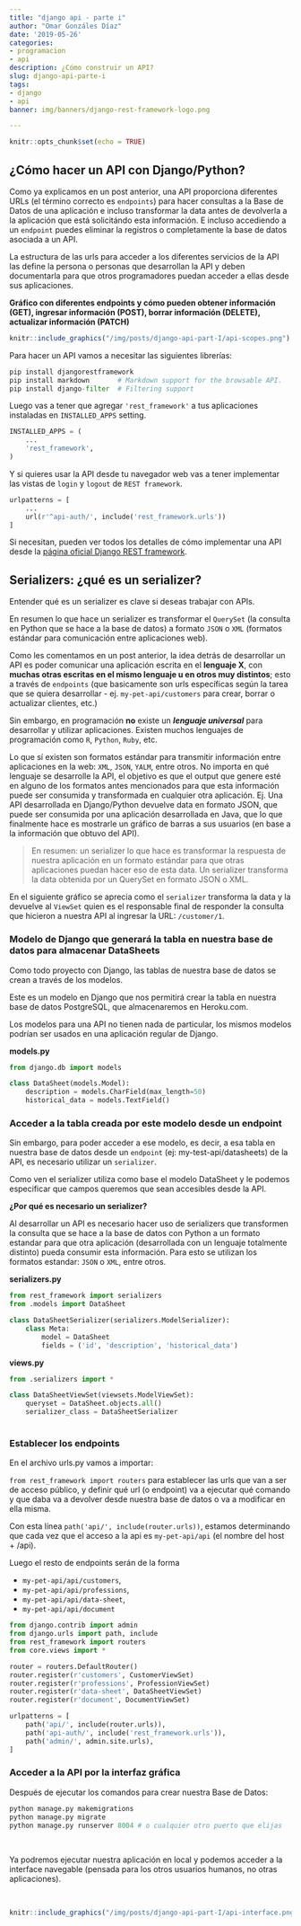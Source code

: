 ```yaml
---
title: "django api - parte i"
author: "Omar Gonzáles Díaz"
date: '2019-05-26'
categories:
- programacion
- api
description: ¿Cómo construir un API?
slug: django-api-parte-i
tags:
- django
- api
banner: img/banners/django-rest-framework-logo.png

---
```



```r
knitr::opts_chunk$set(echo = TRUE)
```

## ¿Cómo hacer un API con Django/Python?

Como ya explicamos en un post anterior, una API proporciona diferentes URLs (el término correcto es `endpoints`) para hacer consultas a la Base de Datos de una aplicación e incluso transformar la data antes de devolverla a la aplicación que está solicitándo esta información. E incluso accediendo a un `endpoint` puedes eliminar la registros o completamente la base de datos asociada a un API.

La estructura de las urls para acceder a los diferentes servicios de la API las define la persona o personas que desarrollan la API y deben documentarla para que otros programadores puedan acceder a ellas desde sus aplicaciones.

**Gráfico con diferentes endpoints y cómo pueden obtener información (GET), ingresar información (POST), borrar información (DELETE), actualizar información (PATCH)**


```r
knitr::include_graphics("/img/posts/django-api-part-I/api-scopes.png")
```

Para hacer un API vamos a necesitar las siguientes librerías:

```python
pip install djangorestframework
pip install markdown       # Markdown support for the browsable API.
pip install django-filter  # Filtering support
```


Luego vas a tener que agregar `'rest_framework'` a tus aplicaciones instaladas en `INSTALLED_APPS` setting.

```python
INSTALLED_APPS = (
    ...
    'rest_framework',
)
```


Y si quieres usar la API desde tu navegador web vas a tener implementar las vistas de `login` y `logout` de `REST framework`.

```python
urlpatterns = [
    ...
    url(r'^api-auth/', include('rest_framework.urls'))
]
```

Si necesitan, pueden ver todos los detalles de cómo implementar una API desde la [página oficial Django REST framework](https://www.django-rest-framework.org/).

## Serializers: ¿qué es un serializer?

Entender qué es un serializer es clave si deseas trabajar con APIs. 

En resumen lo que hace un serializer es transformar el `QuerySet` (la consulta en Python que se hace a la base de datos) a formato `JSON` o `XML` (formatos estándar para comunicación entre aplicaciones web). 

Como les comentamos en un post anterior, la idea detrás de desarrollar un API es poder comunicar una aplicación escrita en el __lenguaje X__, con __muchas otras escritas en el mismo lenguaje u en otros muy distintos__; esto a través de `endpoints` (que basicamente son urls específicas según la tarea que se quiera desarrollar - ej. `my-pet-api/customers` para crear, borrar o actualizar clientes, etc.)

Sin embargo, en programación **no** existe un ***lenguaje universal*** para desarrollar y utilizar aplicaciones. Existen muchos lenguajes de programación como `R`, `Python`, `Ruby`, etc. 

Lo que sí existen  son formatos estándar para transmitir información entre aplicaciones en la web: `XML`, `JSON`, `YALM`, entre otros. No importa en qué lenguaje se desarrolle la API, el objetivo es que el output que genere esté en alguno de los formatos antes mencionados para que esta información puede ser consumida y transformada en cualquier otra aplicación. Ej. Una API desarrollada en Django/Python devuelve data en formato JSON, que puede ser consumida por una aplicación desarrollada en Java, que lo que finalmente hace es mostrarle un gráfico de barras a sus usuarios (en base a la información que obtuvo del API).




> En resumen: un serializer lo que hace es transformar la respuesta de nuestra aplicación en un formato estándar para que otras aplicaciones puedan hacer eso de esta data. Un serializer transforma la data obtenida por un QuerySet en formato JSON o XML. 

En el siguiente gráfico se aprecia como el `serializer` transforma la data y la devuelve al `ViewSet` quien es el responsable final de responder la consulta que hicieron a nuestra API al ingresar la URL: `/customer/1`.





### Modelo de Django que generará la tabla en nuestra base de datos para almacenar DataSheets

Como todo proyecto con Django, las tablas de nuestra base de datos se crean a través de los modelos. 

Este es un modelo en Django que nos permitirá crear la tabla en nuestra base de datos PostgreSQL, que almacenaremos en Heroku.com.

Los modelos para una API no tienen nada de particular, los mismos modelos podrían ser usados en una aplicación regular de Django.

**models.py**

```python
from django.db import models

class DataSheet(models.Model):
    description = models.CharField(max_length=50)
    historical_data = models.TextField()
```


### Acceder a la tabla creada por este modelo desde un endpoint


Sin embargo, para poder acceder a ese modelo, es decir, a esa tabla en nuestra base de datos desde un `endpoint` (ej: my-test-api/datasheets) de la API, es necesario utilizar un `serializer`.

Como ven el serializer utiliza como base el modelo DataSheet y le podemos especificar que campos queremos que sean accesibles desde la API.

**¿Por qué es necesario un serializer?**

Al desarrollar un API es necesario hacer uso de serializers que transformen la consulta que se hace a la base de datos con Python a un formato estandar para que otra aplicación (desarrollada con un lenguaje totalmente distinto) pueda consumir esta información. Para esto se utilizan los formatos estandar: `JSON` o `XML`, entre otros.


**serializers.py**


```python
from rest_framework import serializers
from .models import DataSheet

class DataSheetSerializer(serializers.ModelSerializer):
    class Meta:
        model = DataSheet
        fields = ('id', 'description', 'historical_data')
```


**views.py**

```python

from .serializers import *

class DataSheetViewSet(viewsets.ModelViewSet):
    queryset = DataSheet.objects.all()
    serializer_class = DataSheetSerializer
    
```


### Establecer los endpoints

En el archivo urls.py vamos a importar:

`from rest_framework import routers` para establecer las urls que van a ser de acceso público, y definir qué url (o endpoint) va a ejecutar qué comando y que daba va a devolver desde nuestra base de datos o va a modificar en ella misma.

Con esta línea `path('api/', include(router.urls))`, estamos determinando que cada vez que el acceso a la api es `my-pet-api/api` (el nombre del host + /api).

Luego el resto de endpoints serán de la forma 

 * `my-pet-api/api/customers`, 
 * `my-pet-api/api/professions`,
 * `my-pet-api/api/data-sheet`,
 * `my-pet-api/api/document`
 
 




```python
from django.contrib import admin
from django.urls import path, include
from rest_framework import routers
from core.views import *

router = routers.DefaultRouter()
router.register(r'customers', CustomerViewSet)
router.register(r'professions', ProfessionViewSet)
router.register(r'data-sheet', DataSheetViewSet)
router.register(r'document', DocumentViewSet)

urlpatterns = [
    path('api/', include(router.urls)),
    path('api-auth/', include('rest_framework.urls')),
    path('admin/', admin.site.urls),
]
```


### Acceder a la API por la interfaz gráfica


Después de ejecutar los comandos para crear nuestra Base de Datos:

```python
python manage.py makemigrations
python manage.py migrate
python manage.py runserver 8004 # o cualquier otro puerto que elijas
```

<br>

Ya podremos ejecutar nuestra aplicación en local y podemos acceder a la interface navegable (pensada para los otros usuarios humanos, no otras aplicaciones).

<br>

```r
knitr::include_graphics("/img/posts/django-api-part-I/api-interface.png")
```

<br>
